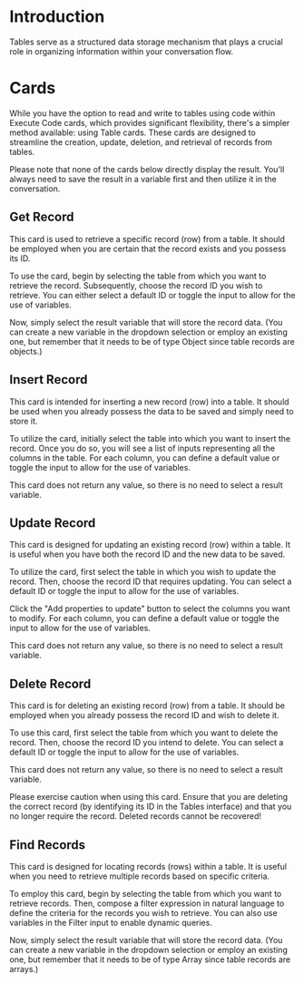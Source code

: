
# Introduction

Tables serve as a structured data storage mechanism that plays a crucial role in organizing information within your conversation flow.

# Cards

While you have the option to read and write to tables using code within Execute Code cards, which provides significant flexibility, there's a simpler method available: using Table cards. These cards are designed to streamline the creation, update, deletion, and retrieval of records from tables.

<Callout type="info">
  Please note that none of the cards below directly display the result. You'll always need to save the result in a
  variable first and then utilize it in the conversation.
</Callout>

## Get Record

This card is used to retrieve a specific record (row) from a table. It should be employed when you are certain
that the record exists and you possess its ID.

To use the card, begin by selecting the table from which you want to retrieve the record. Subsequently, choose the record ID you wish to retrieve. You can either select a default ID or toggle the input to allow for the use of variables.

Now, simply select the result variable that will store the record data. (You can create a new variable in the dropdown selection or employ an existing one, but remember that it needs to be of type Object since table records are objects.)

## Insert Record

This card is intended for inserting a new record (row) into a table. It should be used when you already possess the data to be saved and simply need to store it.

To utilize the card, initially select the table into which you want to insert the record. Once you do so, you will see a list of inputs representing all the columns in the table. For each column, you can define a default value or toggle the input to allow for the use of variables.

This card does not return any value, so there is no need to select a result variable.

## Update Record

This card is designed for updating an existing record (row) within a table. It is useful when you have both the record ID and the new data to be saved.

To utilize the card, first select the table in which you wish to update the record. Then, choose the record ID that requires updating. You can select a default ID or toggle the input to allow for the use of variables.

Click the "Add properties to update" button to select the columns you want to modify. For each column, you can define a default value or toggle the input to allow for the use of variables.

This card does not return any value, so there is no need to select a result variable.

## Delete Record

This card is for deleting an existing record (row) from a table. It should be employed when you already possess the record ID and wish to delete it.

To use this card, first select the table from which you want to delete the record. Then, choose the record ID you intend to delete. You can select a default ID or toggle the input to allow for the use of variables.

This card does not return any value, so there is no need to select a result variable.

<Callout type="error">
  Please exercise caution when using this card. Ensure that you are deleting the correct record (by identifying its ID
  in the Tables interface) and that you no longer require the record. Deleted records cannot be recovered!
</Callout>

## Find Records

This card is designed for locating records (rows) within a table. It is useful when you need to retrieve multiple
records based on specific criteria.

To employ this card, begin by selecting the table from which you want to retrieve records. Then, compose a filter expression in natural language to define the criteria for the records you wish to retrieve. You can also use variables in the Filter input to enable dynamic queries.

Now, simply select the result variable that will store the record data. (You can create a new variable in the dropdown selection or employ an existing one, but remember that it needs to be of type Array since table records are arrays.)
